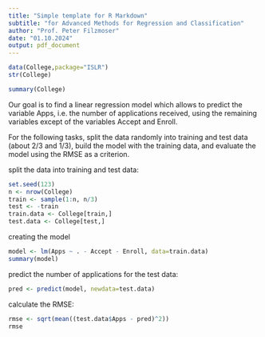 ```yaml
---
title: "Simple template for R Markdown"
subtitle: "for Advanced Methods for Regression and Classification"
author: "Prof. Peter Filzmoser"
date: "01.10.2024"
output: pdf_document
---
```


```r
data(College,package="ISLR")
str(College)
```

```r
summary(College)
```
Our goal is to find a linear regression model which allows to predict the variable
Apps, i.e. the number of applications received, using the remaining variables except of the
variables Accept and Enroll.

For the following tasks, split the data randomly into training and test data (about
2/3 and 1/3), build the model with the training data, and evaluate the model using the
RMSE as a criterion. 

split the data into training and test data:
```r
set.seed(123)
n <- nrow(College)
train <- sample(1:n, n/3)
test <- -train
train.data <- College[train,]
test.data <- College[test,]
```


creating the model
```r
model <- lm(Apps ~ . - Accept - Enroll, data=train.data)
summary(model)
```

predict the number of applications for the test data:
```r
pred <- predict(model, newdata=test.data)
```

calculate the RMSE:
```r
rmse <- sqrt(mean((test.data$Apps - pred)^2))
rmse
```
